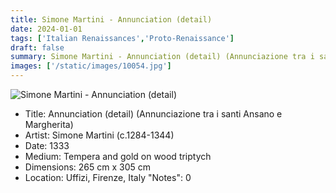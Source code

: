 ```yaml
---
title: Simone Martini - Annunciation (detail)
date: 2024-01-01
tags: ['Italian Renaissances','Proto-Renaissance']
draft: false
summary: Simone Martini - Annunciation (detail) (Annunciazione tra i santi Ansano e Margherita)
images: ['/static/images/10054.jpg']
---
```


![Simone Martini - Annunciation (detail)](/static/images/10054.jpg)

* Title: Annunciation (detail) (Annunciazione tra i santi Ansano e Margherita)
* Artist: Simone Martini (c.1284-1344)
* Date: 1333
* Medium: Tempera and gold on wood triptych
* Dimensions: 265 cm x 305 cm
* Location: Uffizi, Firenze, Italy
  "Notes": 0
